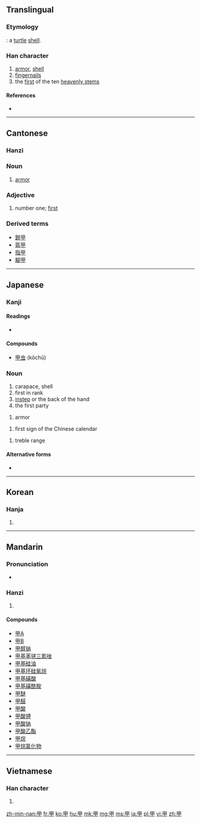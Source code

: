 {{also|申}}
==Translingual==

===Etymology===
{{liushu|p}}: a [[turtle]] [[shell]].

===Han character===
{{Han char|rn=102|rad=田|as=00|sn=5|four=6050<sub>0</sub>|canj=田中 (WL)}}

# [[armor]], [[shell]]
# [[fingernail]]s
# the [[first]] of the ten [[heavenly stem]]s

====References====
* {{Han ref|kx=0758.010|dkj=21725|dj=1167.030|hdz=42525.010|uh=7532|ud=30002|bh=A5D2|bd=42450}}

----

==Cantonese==

===Hanzi===
{{yue-hanzi|jyut=|y=gaap3|sort=田00}}

===Noun===
{{head|yue|noun}}
# [[armor]]

===Adjective===
{{head|yue|adjective}}
# number one; [[first]]

===Derived terms===
* [[鎧甲]]
* [[盔甲]]
* [[指甲]]
* [[腳甲]]

----

==Japanese==

===Kanji===
{{ja-kanji|grade=c|rs=田00}}

====Readings====
* {{ja-readings|on=[[こう]] (kō), [[かん]] (kan)|kun=[[よろい]] (yoroi), [[つめ]] (tsume), [[きのえ]] (kinoe)|nanori=}}

====Compounds====
* [[甲虫]] (kōchū)

===Noun===
{{ja-noun|こう}} 

# carapace, shell
# first in rank
# [[instep]] or the back of the hand
# the first party 

{{ja-noun|よろい}} 

# armor 

{{ja-noun|きのえ}} 

# first sign of the Chinese calendar

{{ja-noun|かん}} 

# treble range

====Alternative forms====
* {{l|ja|鎧}}

----

==Korean==

===Hanja===
{{ko-hanja|hangeul=갑|eumhun=|rv=gap|mr=kap|y=kap}}

# {{defn|lang=ko|sort=田00}}

----

==Mandarin==

===Pronunciation===
* {{audio|Zh-jia.ogg|Audio}}

===Hanzi===
{{cmn-hanzi|pin=[[jiǎ]] ([[jia3]]), [[shèng]] ([[sheng4]]), [[tián]] ([[tian2]]), [[yìng]] ([[ying4]])|wg=chia<sup>3</sup>, sheng<sup>4</sup>, t'ien<sup>2</sup>, ying<sup>4</sup>}}

# {{defn|lang=cmn|sort=田00}}

====Compounds====
* [[甲A]]
* [[甲B]]
* [[甲醇钠]]
* [[甲基苯骈三氮唑]]
* [[甲基硅油]]
* [[甲基环硅氧烷]]
* [[甲基磺酸]]
* [[甲基磺酰胺]]
* [[甲醚]]
* [[甲醛]]
* [[甲酸]]
* [[甲酸钾]]
* [[甲酸钠]]
* [[甲酸乙酯]]
* [[甲烷]]
* [[甲烷氯化物]]

----

==Vietnamese==

===Han character===
{{vi-hantu|[[giáp]], [[giẹp]], [[kép]], [[nháp]], [[ráp]]|rs=田00}}

# {{defn|lang=vi|sort=田00}}

[[zh-min-nan:甲]]
[[fr:甲]]
[[ko:甲]]
[[hu:甲]]
[[mk:甲]]
[[mg:甲]]
[[ms:甲]]
[[ja:甲]]
[[pl:甲]]
[[vi:甲]]
[[zh:甲]]
